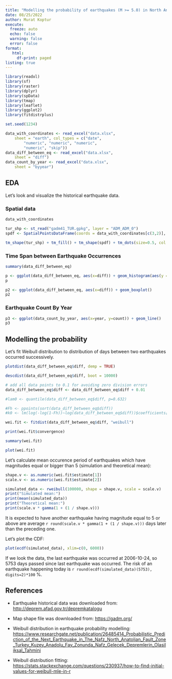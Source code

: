 ```yaml
---
title: "Modelling the probability of earthquakes (M >= 5.0) in North Anatolian Fault Zone"
date: 08/25/2022
author: Murat Koptur
execute:
  freeze: auto
  echo: false
  warning: false
  error: false
format: 
   html:
     df-print: paged
listing: true
---
```


```r
library(readxl)
library(sf)
library(raster)
library(dplyr)
library(spData)
library(tmap)    
library(leaflet)
library(ggplot2)
library(fitdistrplus)

set.seed(1234)
```

```r
data_with_coordinates <- read_excel("data.xlsx", 
    sheet = "earth", col_types = c("date", 
        "numeric", "numeric", "numeric", 
        "numeric", "skip"))
data_diff_between_eq <- read_excel("data.xlsx", 
    sheet = "diff")
data_count_by_year <- read_excel("data.xlsx", 
    sheet = "byyear")
```

## EDA

Let's look and visualize the historical earthquake data.

### Spatial data

```r
data_with_coordinates
```

```r
tur_shp <- st_read("gadm41_TUR.gpkg", layer = "ADM_ADM_0")
spdf <- SpatialPointsDataFrame(coords = data_with_coordinates[c(3,2)], data = data_with_coordinates)

tm_shape(tur_shp) + tm_fill() + tm_shape(spdf) + tm_dots(size=0.5, col = "magnitude", alpha=0.4)
```

### Time Span between Earthquake Occurrences

```r
summary(data_diff_between_eq)
```

```r
p <- ggplot(data_diff_between_eq, aes(x=diff)) + geom_histogram(aes(y = ..density..)) + geom_density()
p
```

```r
p2 <- ggplot(data_diff_between_eq, aes(x=diff)) + geom_boxplot()
p2
```

### Earthquake Count By Year

```r
p3 <- ggplot(data_count_by_year, aes(x=year, y=count)) + geom_line()
p3
```

## Modelling the probability

Let's fit Weibull distribution to distribution of days between two earthquakes occurred successively.

```r
plotdist(data_diff_between_eq$diff, demp = TRUE)
```

```r
descdist(data_diff_between_eq$diff, boot = 10000)
```

```r
# add all data points to 0.1 for avoiding zero division errors
data_diff_between_eq$diff <- data_diff_between_eq$diff + 0.01

#lam0 <- quantile(data_diff_between_eq$diff, p=0.632)

#Fh <- ppoints(sort(data_diff_between_eq$diff))
#k0 <- lm(log(-log(1-Fh))~log(data_diff_between_eq$diff))$coefficients[2]

wei.fit <- fitdist(data_diff_between_eq$diff, "weibull")
```

```r
print(wei.fit$convergence)
```

```r
summary(wei.fit)
```

```r
plot(wei.fit)
```

Let's calculate mean occurence period of earthquakes which have magnitudes equal or bigger than 5 (simulation and theoretical mean):

```r
shape.v <- as.numeric(wei.fit$estimate[1])
scale.v <- as.numeric(wei.fit$estimate[2])

simulated_data <- rweibull(100000, shape = shape.v, scale = scale.v)
print("Simulated mean:")
print(mean(simulated_data))
print("Theoretical mean:")
print(scale.v * gamma(1 + (1 / shape.v)))
```

It is expected to have another earthquake having magnitude equal to 5 or above are average `r round(scale.v * gamma(1 + (1 / shape.v)))` days later than the preceding one.

Let's plot the CDF:

```r
plot(ecdf(simulated_data), xlim=c(0, 6000))
```

If we look the data, the last earthquake was occurred at 2006-10-24, so 5753 days passed since last earthquake was occurred. The risk of an earthquake happening today is `r round(ecdf(simulated_data)(5753), digits=2)*100` %.

## References

-   Earthquake historical data was downloaded from: <http://deprem.afad.gov.tr/depremkatalogu>

-   Map shape file was downloaded from: <https://gadm.org/>

-   Weibull distribution in earthquake probability modelling: <https://www.researchgate.net/publication/26485414_Probabilistic_Prediction_of_the_Next_Earthquake_in_The_Nafz_North_Anatolian_Fault_Zone_Turkey_Kuzey_Anadolu_Fay_Zonunda_Nafz_Gelecek_Depremlerin_Olasiliksal_Tahmini>

-   Weibull distribution fitting: <https://stats.stackexchange.com/questions/230937/how-to-find-initial-values-for-weibull-mle-in-r>

